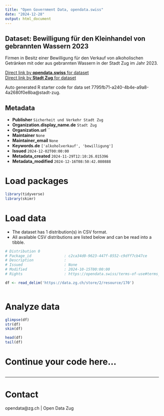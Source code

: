 ```yaml
---
title: "Open Government Data, opendata.swiss"
date: "2024-12-28"
output: html_document
---
```


## Dataset: Bewilligung für den Kleinhandel von gebrannten Wassern 2023

Firmen in Besitz einer Bewilligung für den Verkauf von alkoholischen Getränken mit oder aus gebrannten Wassern in der Stadt Zug im Jahr 2023.

[Direct link by **opendata.swiss** for dataset](https://opendata.swiss/de/dataset/bewilligung-fur-den-kleinhandel-von-gebrannten-wassern-2023)<br>
[Direct link by **Stadt Zug** for dataset](https://www.stadtzug.ch/dienstleistungen/67159)

Auto generated R starter code for data set 7795fb71-a240-4b4e-a9a8-4a2680f0e8ba@stadt-zug.

## Metadata

- **Publisher** `Sicherheit und Verkehr Stadt Zug`
- **Organization.display_name.de** `Stadt Zug`
- **Organization.url** ``
- **Maintainer** `None`
- **Maintainer_email** `None`
- **Keywords.de** `['alkoholverkauf', 'bewilligung']`
- **Issued** `2024-12-02T00:00:00`
- **Metadata_created** `2024-11-29T12:10:26.015396`
- **Metadata_modified** `2024-12-16T08:50:42.080888`


# Load packages

```r

library(tidyverse)
library(skimr)

```

# Load data

-   The dataset has 1 distribution(s) in CSV format.
-   All available CSV distributions are listed below and can be read into a tibble.

```r

# Distribution 0
# Package_id               : c2ca34d0-9623-447f-8552-c9dff7cb47ce
# Description              : 
# Issued                   : None
# Modified                 : 2024-10-15T00:00:00
# Rights                   : https://opendata.swiss/terms-of-use#terms_by

df <- read_delim('https://data.zg.ch/store/2/resource/170')



```

# Analyze data

```r

glimpse(df)
str(df)
skim(df)

head(df)
tail(df)

```

# Continue your code here...

```r

```

------------------------------------------------------------------------

# Contact

opendata@zg.ch | Open Data Zug
